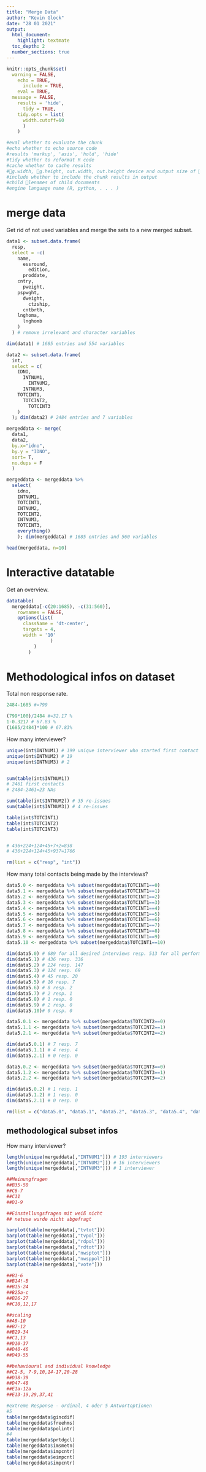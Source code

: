 ```yaml
---
title: "Merge Data"
author: "Kevin Glock"
date: "28 01 2021"
output:
  html_document:
    highlight: textmate
  toc_depth: 2
  number_sections: true
---
```


```r
knitr::opts_chunk$set(
  warning = FALSE,
    echo = TRUE,
      include = TRUE,
    eval = TRUE,
  message = FALSE,
    results = 'hide',
      tidy = TRUE,
    tidy.opts = list(
      width.cutoff=60
      )
    )

#eval whether to evaluate the chunk
#echo whether to echo source code
#results 'markup', 'asis', 'hold', 'hide'
#tidy whether to reformat R code
#cache whether to cache results
#g.width, g.height, out.width, out.height device and output size of gures
#include whether to include the chunk results in output
#child lenames of child documents
#engine language name (R, python, . . . )
```


# merge data

Get rid of not used variables and merge the sets to a new merged subset.

```r
data1 <- subset.data.frame(
  resp,
  select = -c(
    name,
      essround,
        edition,
      proddate,
    cntry,
      pweight,
    pspwght,
      dweight,
        ctzship,
      cntbrth,
    lnghoma,
      lnghomb
    )
  ) # remove irrelevant and character variables

dim(data1) # 1685 entries and 554 variables

data2 <- subset.data.frame(
  int,
  select = c(
    IDNO,
      INTNUM1,
        INTNUM2,
      INTNUM3,
    TOTCINT1,
      TOTCINT2,
        TOTCINT3
    )
  ); dim(data2) # 2484 entries and 7 variables

mergeddata <- merge(
  data1,
  data2,
  by.x="idno",
  by.y = "IDNO",
  sort= T,
  no.dups = F
  )

mergeddata <- mergeddata %>%
  select(
    idno,
    INTNUM1,
    TOTCINT1,
    INTNUM2,
    TOTCINT2,
    INTNUM3,
    TOTCINT3,
    everything()
    ); dim(mergeddata) # 1685 entries and 560 variables

head(mergeddata, n=10)
```


# Interactive datatable


Get an overview.

```r
datatable(
  mergeddata[-c(20:1685), -c(31:560)],
    rownames = FALSE,
    options(list(
      className = 'dt-center',
      targets = 4,
      width = '10' 
                )
          )
        )
```


# Methodological infos on dataset


Total non response rate.

```r
2484-1685 #=799

(799*100)/2484 #=32.17 %
1-0.3217 # 67.83 %
(1685/2484)*100 # 67.83%
```


How many interviewer?

```r
unique(int$INTNUM1) # 199 unique interviewer who started first contact
unique(int$INTNUM2) # 19
unique(int$INTNUM3) # 2


sum(table(int$INTNUM1))
# 2461 first contacts
# 2484-2461=23 NAs

sum(table(int$INTNUM2)) # 35 re-issues
sum(table(int$INTNUM3)) # 4 re-issues

table(int$TOTCINT1)
table(int$TOTCINT2)
table(int$TOTCINT3)


# 436+224+124+45+7+2=838
# 436+224+124+45+937=1766

rm(list = c("resp", "int"))
```


How many total contacts being made by the interviews?

```r
data5.0 <- mergeddata %>% subset(mergeddata$TOTCINT1==0)
data5.1 <- mergeddata %>% subset(mergeddata$TOTCINT1==1)
data5.2 <- mergeddata %>% subset(mergeddata$TOTCINT1==2)
data5.3 <- mergeddata %>% subset(mergeddata$TOTCINT1==3)
data5.4 <- mergeddata %>% subset(mergeddata$TOTCINT1==4)
data5.5 <- mergeddata %>% subset(mergeddata$TOTCINT1==5)
data5.6 <- mergeddata %>% subset(mergeddata$TOTCINT1==6)
data5.7 <- mergeddata %>% subset(mergeddata$TOTCINT1==7)
data5.8 <- mergeddata %>% subset(mergeddata$TOTCINT1==8)
data5.9 <- mergeddata %>% subset(mergeddata$TOTCINT1==9)
data5.10 <- mergeddata %>% subset(mergeddata$TOTCINT1==10)

dim(data5.0) # 689 for all desired interviews resp. 513 for all performed interview
dim(data5.1) # 436 resp. 336
dim(data5.2) # 224 resp. 147
dim(data5.3) # 124 resp. 69
dim(data5.4) # 45 resp. 20
dim(data5.5) # 16 resp. 7
dim(data5.6) # 8 resp. 2
dim(data5.7) # 2 resp. 1
dim(data5.8) # 1 resp. 0
dim(data5.9) # 2 resp. 0
dim(data5.10)# 0 resp. 0

data5.0.1 <- mergeddata %>% subset(mergeddata$TOTCINT2==0)
data5.1.1 <- mergeddata %>% subset(mergeddata$TOTCINT2==1)
data5.2.1 <- mergeddata %>% subset(mergeddata$TOTCINT2==2)

dim(data5.0.1) # 7 resp. 7
dim(data5.1.1) # 4 resp. 4
dim(data5.2.1) # 0 resp. 0

data5.0.2 <- mergeddata %>% subset(mergeddata$TOTCINT3==0)
data5.1.2 <- mergeddata %>% subset(mergeddata$TOTCINT3==1)
data5.2.2 <- mergeddata %>% subset(mergeddata$TOTCINT3==2)

dim(data5.0.2) # 1 resp. 1
dim(data5.1.2) # 1 resp. 0
dim(data5.2.1) # 0 resp. 0

rm(list = c("data5.0", "data5.1", "data5.2", "data5.3", "data5.4", "data5.5", "data5.6", "data5.7", "data5.8", "data5.9", "data5.10", "data5.0.1", "data5.1.1", "data5.2.1", "data5.3.1", "data5.4.1", "data5.5.1", "data5.6.1", "data5.7.1", "data5.8.1", "data5.9.1", "data5.10.1", "data5.0.2", "data5.1.2", "data5.2.2"))
```


## methodological subset infos


How many interviewer?

```r
length(unique(mergeddata[,"INTNUM1"])) # 193 interviewers
length(unique(mergeddata[,"INTNUM2"])) # 16 interviewers
length(unique(mergeddata[,"INTNUM3"])) # 1 interviewer
```



```r
##Meinungfragen
##B35-50
##C6-7
##C11
##D1-9

##Einstellungsfragen mit weiß nicht
## netuse wurde nicht abgefragt

barplot(table(mergeddata[,"tvtot"]))
barplot(table(mergeddata[,"tvpol"]))
barplot(table(mergeddata[,"rdpol"]))
barplot(table(mergeddata[,"rdtot"]))
barplot(table(mergeddata[,"nwsptot"]))
barplot(table(mergeddata[,"nwsppol"]))
barplot(table(mergeddata[,"vote"]))

##B1-6
##B14!-B
##B15-24
##B25a-c
##B26-27
##C10,12,17

##scaling
##A8-10
##B7-12
##B29-34
##C1,13
##D10-37
##D40-46
##D49-55

##behavioural and individual knowledge
##C2-5, 7-9,10,14-17,20-28
##D38-39
##D47-48
##E1a-12a
##E13-19,29,37,41

#extreme Response - ordinal, 4 oder 5 Antwortoptionen
#5
table(mergeddata$gincdif)
table(mergeddata$freehms)
table(mergeddata$polintr)
#4
table(mergeddata$prtdgcl)
table(mergeddata$imsmetn)
table(mergeddata$impcntr)
table(mergeddata$eimpcnt)
table(mergeddata$impcntr)
```


